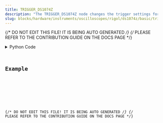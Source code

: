 ```yaml
---
title: TRIGGER_DS1074Z
description: "The TRIGGER_DS1074Z node changes the trigger settings for the DS1074Z."
slug: blocks/hardware/instruments/oscilloscopes/rigol/ds1074z/basic/trigger-ds1074z
---
```


{/* DO NOT EDIT THIS FILE! IT IS BEING AUTO GENERATED */}
{/* PLEASE REFER TO THE CONTRIBUTION GUIDE ON THE DOCS PAGE */}


<PythonDocsDisplay docstring={docstring} />
<details>
<summary>Python Code</summary>



<Code code={pythonCode} lang="py" wrap theme="dracula" />

[Find this Flojoy Block on GitHub](https://github.com/flojoy-ai/blocks/blob/main/blocks/HARDWARE/INSTRUMENTS/OSCILLOSCOPES/RIGOL/DS1074Z/BASIC/TRIGGER_DS1074Z/TRIGGER_DS1074Z.py)

</details>

## Example


<GetHelpWidget />


<AppDisplay app={app} blockName="TRIGGER_DS1074Z" client:visible />


<Example />

{/* DO NOT EDIT THIS FILE! IT IS BEING AUTO GENERATED */}
{/* PLEASE REFER TO THE CONTRIBUTION GUIDE ON THE DOCS PAGE */}
